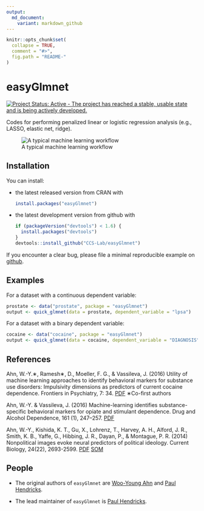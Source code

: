 ```yaml
---
output:
  md_document:
    variant: markdown_github
---
```


<!-- README.md is generated from README.Rmd. Please edit that file -->

```r
knitr::opts_chunk$set(
  collapse = TRUE,
  comment = "#>",
  fig.path = "README-"
)
```

# easyGlmnet

[![Project Status: Active - The project has reached a stable, usable state and is being actively developed.](http://www.repostatus.org/badges/0.1.0/active.svg)](http://www.repostatus.org/#active)

Codes for performing penalized linear or logistic regression analysis (e.g., LASSO, elastic net, ridge).

![A typical machine learning workflow](https://github.com/CCS-Lab/easyGlmnet/raw/master/inst/imgs/ml_figure.png "A typical machine learning workflow")

## Installation

You can install:

* the latest released version from CRAN with

    ```R
    install.packages("easyGlmnet")
    ````

* the latest development version from github with

    ```R
    if (packageVersion("devtools") < 1.6) {
      install.packages("devtools")
    }
    devtools::install_github("CCS-Lab/easyGlmnet")
    ```

If you encounter a clear bug, please file a minimal reproducible example on [github](https://github.com/CCS-Lab/easyGlmnet/issues).

## Examples

For a dataset with a continuous dependent variable:

```R
prostate <- data("prostate", package = "easyGlmnet")
output <- quick_glmnet(data = prostate, dependent_variable = "lpsa")
```

For a dataset with a binary dependent variable:

```R
cocaine <- data("cocaine", package = "easyGlmnet")
output <- quick_glmnet(data = cocaine, dependent_variable = "DIAGNOSIS", family = "binomial")
```

## References
Ahn, W.-Y.∗, Ramesh∗, D., Moeller, F. G., & Vassileva, J. (2016) Utility of machine learning approaches to identify behavioral markers for substance use disorders: Impulsivity dimensions as predictors of current cocaine dependence. Frontiers in Psychiatry, 7: 34. [PDF](https://u.osu.edu/ccsl/files/2015/08/Ahn2016_Frontiers-26g6nye.pdf) ∗Co-first authors

 
Ahn, W.-Y. & Vassileva, J. (2016) Machine-learning identifies substance-specific behavioral markers for opiate and stimulant dependence. Drug and Alcohol Dependence, 161 (1), 247–257. [PDF](https://u.osu.edu/ccsl/files/2016/02/Ahn2016_DAD-oftlf3.pdf)

 
Ahn, W.-Y., Kishida, K. T., Gu, X., Lohrenz, T., Harvey, A. H., Alford, J. R., Smith, K. B., Yaffe, G., Hibbing, J. R., Dayan, P., & Montague, P. R. (2014) Nonpolitical images evoke neural predictors of political ideology. Current Biology, 24(22), 2693-2599. [PDF](https://u.osu.edu/ccsl/files/2015/11/Ahn2014_CB-1l5475k.pdf) [SOM](https://u.osu.edu/ccsl/files/2015/11/Ahn2014_CB_SOM-1xag1ph.pdf)

## People

* The original authors of `easyGlmnet` are [Woo-Young Ahn](http://www.ahnlab.org/) and [Paul Hendricks](https://github.com/paulhendricks).

* The lead maintainer of `easyGlmnet` is [Paul Hendricks](https://github.com/paulhendricks).
